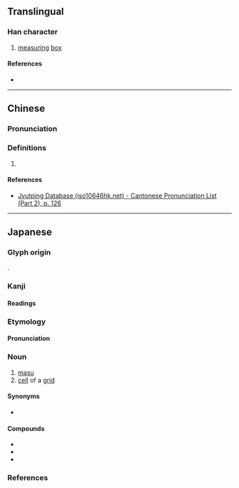 {{character info}}
==Translingual==

===Han character===
{{Han char|rn=75|rad=木|as=04|sn=8|four=|canj=DHT|ids=⿰木升}}

# [[measuring]] [[box]]

====References====
* {{Han ref|kx=0517.011|dkj=14577|hdz=21170.121|uh=67A1|ud=26529}}

----

==Chinese==
{{zh-forms}}

===Pronunciation===
{{zh-pron
|m=dǒu,shēng
|c=dau2,sing1
|mc=y
|oc=y
|cat=
}}

===Definitions===
{{zh-hanzi}}

# {{rfdef|zh}}

====References====
* [http://www.iso10646hk.net/jp/document/download.jsp Jyutping Database (iso10646hk.net) - Cantonese Pronunciation List (Part 2), p. 126]

----

==Japanese==

===Glyph origin===
{{ja-etym-kokuji}}.

===Kanji===
{{ja-kanji|grade=|rs=木04}}

====Readings====
{{ja-readings
|on=
|kun=ます-
}}

===Etymology===
{{wikipedia|lang=ja}}
{{ja-kanjitab|ます|yomi=k|alt=升,桝,斗}}

====Pronunciation====
{{ja-pron|ます|acc=0|acc_ref=DJR|acc2=2|acc2_ref=DJR}}

===Noun===
{{ja-noun|ます|マス}}

# [[masu]] {{gloss|square wooden box}}
# [[cell]] of a [[grid]]
#: {{ja-usex|[[全て]]の'''マス'''を[[埋める|埋め]]ろ。|すべて の '''マス''' を うめろ。|Fill in all of the '''cells'''.}}

====Synonyms====
* {{sense|cell of a grid}} {{ja-r|枡目|ますめ}}

====Compounds====
* {{ja-r|枡%記%号|ます%き%ごう}}
* {{ja-r|枡目|ますめ}}
* {{ja-r|黒%枡|くろ%ます}}

===References===
<references/>